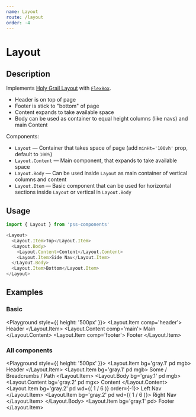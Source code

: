 ```yaml
---
name: Layout
route: /layout
order: -4
---
```



# Layout

## Description

Implements [Holy Grail Layout](https://en.wikipedia.org/wiki/Holy_grail_(web_design)) with [`FlexBox`](#/flex-box).

- Header is on top of page
- Footer is stick to "bottom" of page
- Content expands to take available space
- Body can be used as container to equal height columns (like navs) and main Content

Components:

- `Layout` — Container that takes space of page (add `minHt='100vh'` prop, default to `100%`)
- `Layout.Content` — Main component, that expands to take available space
- `Layout.Body` — Can be used inside `Layout` as main container of vertical columns and content
- `Layout.Item` — Basic component that can be used for horizontal sections inside `Layout` or vertical in `Layout.Body`

## Usage

```js
import { Layout } from 'pss-components'
```

```js
<Layout>
  <Layout.Item>Top</Layout.Item>
  <Layout.Body>
    <Layout.Content>Content</Layout.Content>
    <Layout.Item>Side Nav</Layout.Item>
  </Layout.Body>
  <Layout.Item>Bottom</Layout.Item>
</Layout>
```

## Examples

### Basic

<Playground style={{ height: '500px' }}>
  <Layout>
    <Layout.Item comp='header'>
      Header
    </Layout.Item>
    <Layout.Content comp='main'>
      Main
    </Layout.Content>
    <Layout.Item comp='footer'>
      Footer
    </Layout.Item>
  </Layout>
</Playground>

### All components

<Playground style={{ height: '500px' }}>
  <Layout bg='gray.0' pd>
    <Layout.Item bg='gray.1' pd mgb>
      Header
    </Layout.Item>
    <Layout.Item bg='gray.1' pd mgb>
      Some / Breadcrumbs / Path
    </Layout.Item>
    <Layout.Body bg='gray.1' pd mgb>
      <Layout.Content bg='gray.2' pd mgx>
        Content
      </Layout.Content>
      <Layout.Item bg='gray.2' pd wd={( 1 / 6 )} order={-1}>
        Left Nav
      </Layout.Item>
      <Layout.Item bg='gray.2' pd wd={( 1 / 6 )}>
        Right Nav
      </Layout.Item>
    </Layout.Body>
    <Layout.Item bg='gray.1' pd>
      Footer
    </Layout.Item>
  </Layout>
</Playground>
